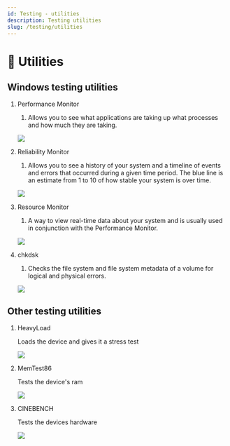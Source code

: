 ```yaml
---
id: Testing - utilities
description: Testing utilities
slug: /testing/utilities
---
```


# 🧰 Utilities


## Windows testing utilities

1. Performance Monitor
    1. Allows you to see what applications are taking up what processes and how much they are taking. 
    
    ![](/img/performance-monitor.png)
    
2. Reliability Monitor
    1. Allows you to see a history of your system and a timeline of events and errors that occurred during a given time period. The blue line is an estimate from 1 to 10 of how stable your system is over time.
    
    ![](/img/reliability-monitor.png)
    
3. Resource Monitor
    1. A way to view real-time data about your system and is usually used in conjunction with the Performance Monitor.
    
    ![](/img/resource-monitor.png)
    
4. chkdsk
    1. Checks the file system and file system metadata of a volume for logical and physical errors.
    
    ![](/img/checkdisk.png)


## Other testing utilities


1. HeavyLoad
    
    Loads the device and gives it a stress test
    
    ![](/img/heavyload.png)
    
2. MemTest86
    
    Tests the device's ram
    
    ![](/img/memtest.png)
    
3. CINEBENCH
    
    Tests the devices hardware
    
    ![](/img/cinebench.jpg)